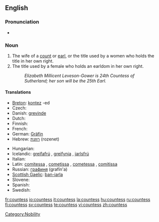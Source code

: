 ==English==

===Pronunciation===
* {{audio|en-us-countess.ogg|Audio (US)}}

===Noun===
{{en-noun|es}}

# The wife of a [[count]] or [[earl]], or the title used by a women who holds the title in her own right.
# The title used by a female who holds an earldom in her own right.
#: ''Elizabeth Millicent Leveson-Gower is 24th Countess of Sutherland; her son will be the 25th Earl.''

====Translations====
{{trans-top}}
* [[Breton]]: [[kontez]] {{f}} -ed {{p}}
* Czech: {{t-|cs|hraběnka|f}}
* Danish: [[grevinde]] {{c}}
* Dutch: {{t+|nl|gravin|f}}
* Finnish: {{t-|fi|kreivitär}}
* French: {{t+|fr|comtesse|f}}
* German: [[Gräfin]] {{f}}
* Hebrew: [[רוזנת]] (rozenet) {{f}}
{{trans-mid}}
* Hungarian: {{t+|hu|grófnő}}
* Icelandic: [[greifafrú]] {{f}}, [[greifynja]] {{f}}, [[jarlsfrú]] {{f}}
* Italian: {{t+|it|contessa|f}}
* Latin: [[comitessa]] {{f}}, [[cometissa]] {{f}}, [[cometessa]] {{f}}, [[comitissa]] {{f}}
* Russian: [[графиня]] (grafín'a) {{f}}
* [[Scottish Gaelic]]: [[ban-iarla]] {{f}}
* Slovene: {{t+|sl|grofica|f}}
* Spanish: {{t-|es|condesa|f}}
* Swedish: {{t|sv|grevinna|c}}
{{trans-bottom}}

[[Category:Nobility]]

[[fr:countess]]
[[io:countess]]
[[it:countess]]
[[la:countess]]
[[hu:countess]]
[[ru:countess]]
[[fi:countess]]
[[sv:countess]]
[[te:countess]]
[[vi:countess]]
[[zh:countess]]